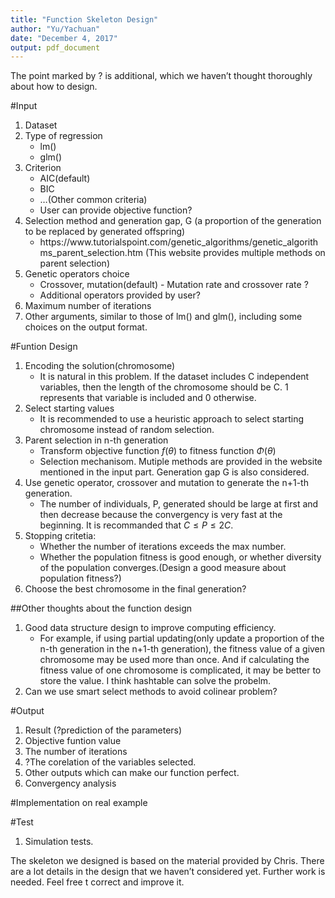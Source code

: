 ```yaml
---
title: "Function Skeleton Design"
author: "Yu/Yachuan"
date: "December 4, 2017"
output: pdf_document
---
```


The point marked by ? is additional, which we haven't thought thoroughly about how to design.

#Input
   
1. Dataset
2. Type of regression
     * lm()
     * glm()
3. Criterion
     * AIC(default)
     * BIC
     * ...(Other common criteria)
     * User can provide objective function?
4. Selection method and generation gap, G (a proportion of the generation to be replaced by generated offspring)
     * https://www.tutorialspoint.com/genetic_algorithms/genetic_algorithms_parent_selection.htm (This website provides multiple methods on parent selection)
5. Genetic operators choice
     * Crossover, mutation(default) - Mutation rate and crossover rate ?
     * Additional operators provided by user?
6. Maximum number of iterations
7. Other arguments, similar to those of lm() and glm(), including some choices on the output format.

#Funtion Design

1. Encoding the solution(chromosome)
     * It is natural in this problem. If the dataset includes C independent variables, then the length of the chromosome should be C. 1 represents that variable is included and 0 otherwise.
2. Select starting values
     * It is recommended to use a heuristic approach to select starting chromosome instead of random selection.
3. Parent selection in n-th generation
     * Transform objective function $f(\theta)$ to fitness function $\Phi(\theta)$
     * Selection mechanisom. Mutiple methods are provided in the website mentioned in the input part. Generation gap G is also considered.
4. Use genetic operator, crossover and mutation to generate the n+1-th generation. 
     * The number of individuals, P, generated should be large at first and then decrease because the convergency is very fast at the beginning. It is recommanded that $C\leq{P}\leq{2C}$.
5. Stopping critetia:
     * Whether the number of iterations exceeds the max number.
     * Whether the population fitness is good enough, or whether diversity of the population converges.(Design a good measure about population fitness?)
6. Choose the best chromosome in the final generation?
     
##Other thoughts about the function design

1. Good data structure design to improve computing efficiency.
     * For example, if using partial updating(only update a proportion of the n-th generation in the n+1-th generation), the fitness value of a given chromosome may be used more than once. And if calculating the fitness value of one chromosome is complicated, it may be better to store the value. I think hashtable can solve the probelm.
2. Can we use smart select methods to avoid colinear problem?

#Output

1. Result (?prediction of the parameters)
2. Objective funtion value
3. The number of iterations
4. ?The corelation of the variables selected.
5. Other outputs which can make our function perfect.
6. Convergency analysis

#Implementation on real example 

#Test

1. Simulation tests.

The skeleton we designed is based on the material provided by Chris. There are a lot details in the design that we haven't considered yet. Further work is needed. Feel free t correct and improve it.



 
